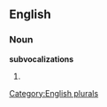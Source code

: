 ==English==

===Noun===
'''subvocalizations'''

# {{plural of|[[subvocalization]]}}

[[Category:English plurals]]